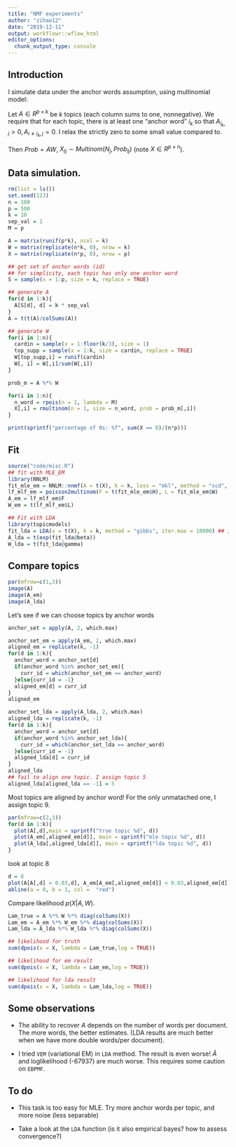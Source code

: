 ```yaml
---
title: "NMF experiments"
author: "zihao12"
date: "2019-12-11"
output: workflowr::wflow_html
editor_options:
  chunk_output_type: console
---
```


## Introduction
I simulate data under the anchor words assumption, using multinomial model:\

Let $A \in R^{p \times k}$ be $k$ topics (each column sums to one, nonnegative). We require that for each topic, there is at least one "anchor word" $i_k$ so that $A_{i_k, j} > 0, A_{i \neq i_k, j} = 0$. I relax the strictly zero to some small  value compared to. \

Then $Prob = A W$, $X_{Ij} \sim Multinom(N_j, Prob_{Ij})$ (note $X \in R^{p \times n}$). 

## Data simulation. 
```r
rm(list = ls())
set.seed(123)
n = 100
p = 500
k = 10
sep_val = 1
M = p

A = matrix(runif(p*k), ncol = k)
W = matrix(replicate(n*k, 0), nrow = k)
X = matrix(replicate(n*p, 0), nrow = p)

## get set of anchor words (id)
## for simplicity, each topic has only one anchor word
S = sample(x = 1:p, size = k, replace = TRUE)

## generate A
for(d in 1:k){
  A[S[d], d] = k * sep_val
}
A = t(t(A)/colSums(A))

## generate W
for(i in 1:n){
  cardin = sample(x = 1:floor(k/3), size = 1)
  top_supp = sample(x = 1:k, size = cardin, replace = TRUE)
  W[top_supp,i] = runif(cardin)
  W[, i] = W[,i]/sum(W[,i])
}

prob_m = A %*% W

for(i in 1:n){
  n_word = rpois(n = 1, lambda = M)
  X[,i] = rmultinom(n = 1, size = n_word, prob = prob_m[,i])
}

print(sprintf("percentage of 0s: %f", sum(X == 0)/(n*p)))

```


## Fit 
```r
source("code/misc.R")
## fit with MLE_EM
library(NNLM)
fit_mle_em = NNLM::nnmf(A = t(X), k = k, loss = "mkl", method = "scd", max.iter = 10000)
lf_mlf_em = poisson2multinom(F = t(fit_mle_em$H), L = fit_mle_em$W)
A_em = lf_mlf_em$F
W_em = t(lf_mlf_em$L)

## Fit with LDA
library(topicmodels)
fit_lda = LDA(x = t(X), k = k, method = "gibbs", iter.max = 10000) ## is it the right way to specify iter.max?
A_lda = t(exp(fit_lda@beta))
W_lda = t(fit_lda@gamma)
```

## Compare topics
```r
par(mfrow=c(1,3))
image(A)
image(A_em)
image(A_lda)
```


Let's see if we can choose topics by anchor words

```r
anchor_set = apply(A, 2, which.max)

anchor_set_em = apply(A_em, 2, which.max)
aligned_em = replicate(k, -1)
for(d in 1:k){
  anchor_word = anchor_set[d]
  if(anchor_word %in% anchor_set_em){
    curr_id = which(anchor_set_em == anchor_word)
  }else{curr_id = -1}
  aligned_em[d] = curr_id
}
aligned_em

anchor_set_lda = apply(A_lda, 2, which.max)
aligned_lda = replicate(k, -1)
for(d in 1:k){
  anchor_word = anchor_set[d]
  if(anchor_word %in% anchor_set_lda){
    curr_id = which(anchor_set_lda == anchor_word)
  }else{curr_id = -1}
  aligned_lda[d] = curr_id
}
aligned_lda
## fail to align one topic. I assign topic 5
aligned_lda[aligned_lda == -1] = 5


```
Most topics are aligned by anchor word! For the only unmatached one, I assign topic 9.


```r
par(mfrow=c(2,3))
for(d in 1:k){
  plot(A[,d],main = sprintf("true topic %d", d))
  plot(A_em[,aligned_em[d]], main = sprintf("mle topic %d", d))
  plot(A_lda[,aligned_lda[d]], main = sprintf("lda topic %d", d))
}
```


look at topic 8 
```r
d = 8
plot(A[A[,d] < 0.03,d], A_em[A_em[,aligned_em[d]] < 0.03,aligned_em[d]], xlab = "A", ylab = "A_em", main = sprintf("topic %d", d))
abline(a = 0, b = 1, col =  "red")
```


Compare likelihood $p(X|A, W)$.
```r
Lam_true = A %*% W %*% diag(colSums(X))
Lam_em = A_em %*% W_em %*% diag(colSums(X))
Lam_lda = A_lda %*% W_lda %*% diag(colSums(X))

## likelihood for truth
sum(dpois(x = X, lambda = Lam_true,log = TRUE))

## likelihood for em result
sum(dpois(x = X, lambda = Lam_em,log = TRUE))

## likelihood for lda result
sum(dpois(x = X, lambda = Lam_lda,log = TRUE))
```




## Some observations
* The ability to recover $A$ depends on the number of words per document. The more words, the better estimates. (LDA results are much better when we have more double words/per document). 

* I tried `VEM` (variational EM) in `LDA` method. The result  is even worse! $\hat{A}$ and loglikelihood (-67937) are much worse. This requires some caution on `EBPMF`. 

## To do
* This task is too easy for MLE. Try more anchor words per topic, and more noise (less separable)

* Take a look at the `LDA` function (is it also empirical bayes? how to assess convergence?)















